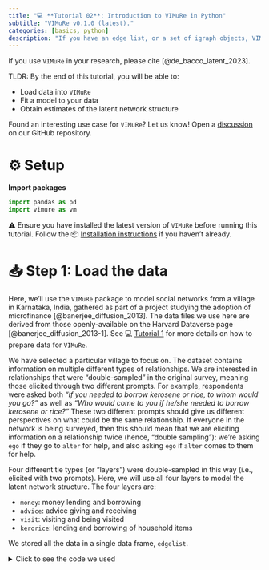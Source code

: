 ```yaml
---
title: "💻 **Tutorial 02**: Introduction to VIMuRe in Python"
subtitle: "VIMuRe v0.1.0 (latest)."
categories: [basics, python]
description: "If you have an edge list, or a set of igraph objects, VIMuRe can help you model the latent network structure."
---
```


::: callout-note

 If you use `VIMuRe` in your research, please cite [@de_bacco_latent_2023].

:::

TLDR: By the end of this tutorial, you will be able to:

- Load data into `VIMuRe`
- Fit a model to your data
- Obtain estimates of the latent network structure

Found an interesting use case for `VIMuRe`? Let us know! Open a [discussion](https://github.com/latentnetworks/vimure/discussions) on our GitHub repository.

# ⚙️ Setup

**Import packages**

```python
import pandas as pd
import vimure as vm
```

⚠️ Ensure you have installed the latest version of `VIMuRe` before running this tutorial. Follow the 📦 [Installation instructions](/latest/install.qmd) if you haven't already.

# 📥 Step 1: Load the data

Here, we'll use the `VIMuRe` package to model social networks from a village in Karnataka, India, gathered as part of a project studying the adoption of microfinance [@banerjee_diffusion_2013]. The data files we use here are derived from those openly-available on the Harvard Dataverse page [@banerjee_diffusion_2013-1]. See 💻  [Tutorial 1](/latest/tutorials/python/tutorial01-data-preparation.qmd) for more details on how to prepare data for `VIMuRe`.

We have selected a particular village to focus on. The dataset contains information on multiple different types of relationships. We are interested in relationships that were "double-sampled" in the original survey, meaning those elicited through two different prompts. For example, respondents were asked both _"If you needed to borrow kerosene or rice, to whom would you go?"_ as well as _"Who would come to you if he/she needed to borrow kerosene or rice?"_ These two different prompts should give us different perspectives on what could be the same relationship. If everyone in the network is being surveyed, then this should mean that we are eliciting information on a relationship twice (hence, "double sampling"): we're asking `ego` if they go to `alter` for help, and also asking `ego` if `alter` comes to them for help.

Four different tie types (or "layers") were double-sampled in this way (i.e., elicited with two prompts). Here, we will use all four layers to model the latent network structure. The four layers are:

- `money`: money lending and borrowing
- `advice`: advice giving and receiving
- `visit`: visiting and being visited
- `kerorice`: lending and borrowing of household items

We stored all the data in a single data frame, `edgelist`.

<details><summary>Click to see the code we used</summary>

```python
# Here we are using the get_layer() function defined in Tutorial 01

edgelist_money, reporters_money = get_layer(1, "money", get_indivinfo(METADATA_FILE), raw_csv_folder=RAW_CSV_FOLDER)
edgelist_visit, reporters_visit = get_layer(1, "visit", get_indivinfo(METADATA_FILE), raw_csv_folder=RAW_CSV_FOLDER)
edgelist_advice, reporters_advice = get_layer(1, "advice", get_indivinfo(METADATA_FILE), raw_csv_folder=RAW_CSV_FOLDER)
edgelist_kerorice, reporters_kerorice = get_layer(1, "kerorice", get_indivinfo(METADATA_FILE), raw_csv_folder=RAW_CSV_FOLDER)

edgelist = pd.concat([edgelist_money, edgelist_visit, edgelist_advice, edgelist_kerorice])
del edgelist_money, edgelist_visit, edgelist_advice, edgelist_kerorice

reporters = reporters_money.union(reporters_visit).union(reporters_advice).union(reporters_kerorice)
del reporters_money, reporters_visit, reporters_advice, reporters_kerorice

# The code below should help you confirm that all reporters appear in the edgelist:
reporters.difference(set(edgelist.reporter)) # This should return an empty set
```

::: panel-tabset

## Load Data Frame

After our preprocessing, the input data takes the form of the dataset given below. 

- `ego`: generally the requester, who is also referred to as $i$ in [@de_bacco_latent_2023] (required ✔️)
- `alter`: generally the giver, also referred to as $j$ in [@de_bacco_latent_2023] (required ✔️)
- `reporter`: the person reporting on the tie, as referred to as $m$ in [@de_bacco_latent_2023] (required ✔️)
- `tie_type`: the prompt type that was given, e.g., borrow money or lend money (optional)
- `layer`: the relationship type, e.g., money (optional)
- `weight`: the weight of the edge, e.g., the actual amount of money transferred (optional)

Suppose we have a data frame `edgelist` of our village's data that looks like this:

```r
edgelist.sample(n=10, random_state=1)
```

|    ego |   alter |   reporter | tie_type     | layer    |   weight |
|-------:|--------:|-----------:|:-------------|:---------|---------:|
| 107303 |  107307 |     107307 | helpdecision | advice   |        1 |
| 116402 |  115702 |     116402 | keroricecome | kerorice |        1 |
| 103202 |  117301 |     103202 | giveadvice   | advice   |        1 |
| 116201 |  110401 |     116201 | keroricecome | kerorice |        1 |
| 114606 |  109701 |     109701 | keroricego   | kerorice |        1 |
| 101302 |  116201 |     101302 | visitcome    | visit    |        1 |
| 111204 |  110701 |     111204 | lendmoney    | money    |        1 |
| 108304 |  111502 |     108304 | keroricecome | kerorice |        1 |
| 117301 |  113901 |     113901 | borrowmoney  | money    |        1 |
| 106201 |  116105 |     106201 | keroricecome | kerorice |        1 |

: A typical data input for `VIMuRe`

## Load `igraph` object

Alternatively, you might have your data as a **directed** `igraph` object. In this case, you must ensure that the `igraph` object has the following **edge attributes**:

- `reporter`: the person reporting on the tie, as referred to as $m$ in [@de_bacco_latent_2023] (required ✔️)
- `tie_type`: the prompt type that was given (optional)
- `layer`: the tie type (optional)
- `weight`: the weight of the edge (optional)

Note that the `igraph` function assumes that the first two columns in the data frame comprise the edge list (i.e., the $ego$ and $alter$ columns and treat all subsequent columns as edge attributes). 

```python
import igraph as ig

G = ig.Graph.DataFrame(edgelist, directed=True, use_vids=False)
```

Suppose our village's data is in the form of an `igraph` object `G`:

```python
print(G.summary())
```

which gives us the following output:

```python
IGRAPH DNW- 417 2690 -- 
+ attr: name (v), layer (e), reporter (e), tie_type (e), weight (e)
```

:::


# 📊 Step 2: Summary statistics

Let's take a closer look at how many nodes and edges we have in our data. We can also look at how many reporters we have in our data.

## 2.1: Number of nodes and edges

::: panel-tabset

## Data Frame

```python
unique_nodes = pd.concat([edgelist['ego'], edgelist['alter']]).unique()

print(f"Number of nodes: {len(unique_nodes)}")
print(f"Number of edges: {len(edgelist)}")
```

which yields:

```text
Number of nodes: 417
Number of edges: 2690
```

## `igraph` object

```python
print(f"Number of nodes: {G.vcount()}")
print(f"Number of edges: {G.ecount()}")
```

which yields:

```text
Number of nodes: 417
Number of edges: 2690
```
:::

## 2.2: Number of reporters

::: panel-tabset

## Data Frame

```r
reporters = edgelist["reporter"].unique()
print(f"Number of reporters: {len(reporters)}")
```

```text
Number of reporters: 203
```

## `igraph` object

```r
reporters = set(G.es["reporter"])
print(f"Number of reporters: {len(reporters)}")
```

```text
Number of reporters:  203 
```

:::


## 2.3: Average number of ties per reporter

There are a couple of things to note about this dataset: reporters could name a maximum of four alters for each question, and reporters can only report on ties that they are a part of (e.g., if a reporter is not part of a tie, they cannot report on it). Because we are modelling double-sampled questions, each reporter can report a maximum of 8 ties.

Let's create a plot to visualise the distribution of the number of ties per reporter:

::: panel-tabset

## Data Frame

```python
# Create a plot_df to summarise the number of ties per reporter

plot_df = (
    edgelist.groupby(['layer', 'tie_type', 'reporter'])
    .size()
    .reset_index(name='n_ties')
    .groupby(['n_ties', 'tie_type', 'layer'])
    .size()
    .reset_index(name='n_reporters')
    .sort_values(["layer",  "n_ties", "tie_type"])
)
```

## `igraph` object

```python
# Create a plot_df to summarise the number of ties per reporter

plot_df = (
    pd.DataFrame({attr: G.es[attr] for attr in ["reporter", "tie_type", "layer"]})
    .groupby(["reporter", "layer"])
    .apply(lambda x: x["tie_type"].value_counts())
    .reset_index(name="n_ties")
    .rename(columns={"level_2": "tie_type"})
    .groupby(["n_ties", "tie_type", "layer"])
    .size()
    .reset_index(name="n_reporters")
    .sort_values(["layer",  "n_ties", "tie_type"])
)
```

:::

producing the following table:

::: panel-tabset

## Layer advice

::: {style="width:50%"}

|   n_ties | tie_type     | layer   |   n_reporters |
|---------:|:-------------|:--------|--------------:|
|        1 | giveadvice   | advice  |           115 |
|        1 | helpdecision | advice  |           104 |
|        2 | giveadvice   | advice  |            45 |
|        2 | helpdecision | advice  |            73 |
|        3 | giveadvice   | advice  |             6 |
|        3 | helpdecision | advice  |            13 |
|        4 | giveadvice   | advice  |             1 |
|        4 | helpdecision | advice  |             2 |

:::

## Layer kerorice

::: {style="width:50%"}

|   n_ties | tie_type     | layer    |   n_reporters |
|---------:|:-------------|:---------|--------------:|
|        1 | keroricecome | kerorice |            41 |
|        1 | keroricego   | kerorice |            42 |
|        2 | keroricecome | kerorice |            99 |
|        2 | keroricego   | kerorice |           100 |
|        3 | keroricecome | kerorice |            45 |
|        3 | keroricego   | kerorice |            40 |
|        4 | keroricecome | kerorice |             2 |
|        4 | keroricego   | kerorice |             4 |

:::

## Layer money

::: {style="width:50%"}

|   n_ties | tie_type    | layer   |   n_reporters |
|---------:|:------------|:--------|--------------:|
|        1 | borrowmoney | money   |            57 |
|        1 | lendmoney   | money   |            66 |
|        2 | borrowmoney | money   |            92 |
|        2 | lendmoney   | money   |            86 |
|        3 | borrowmoney | money   |            31 |
|        3 | lendmoney   | money   |            16 |
|        4 | borrowmoney | money   |             1 |

:::

## Layer visit

::: {style="width:50%"}

|   n_ties | tie_type   | layer   |   n_reporters |
|---------:|:-----------|:--------|--------------:|
|        1 | visitcome  | visit   |            45 |
|        1 | visitgo    | visit   |            36 |
|        2 | visitcome  | visit   |            84 |
|        2 | visitgo    | visit   |            67 |
|        3 | visitcome  | visit   |            39 |
|        3 | visitgo    | visit   |            38 |
|        4 | visitcome  | visit   |            11 |
|        4 | visitgo    | visit   |            31 |
:::

:::

Alternatively as a bar plot:

<details><summary>Click to show plot code</summary>

```python
from plotnine import *

plot_df["tie_type"] = pd.Categorical(plot_df["tie_type"], 
                                     categories=["visitgo", "visitcome", 
                                                 "keroricego", "keroricecome", 
                                                 "borrowmoney", "lendmoney",
                                                 "helpdecision", "giveadvice"])

plot_df["layer"] = pd.Categorical(plot_df["layer"], categories=["advice", "money", "kerorice", "visit"])

g = (
    ggplot(plot_df, aes(x = "tie_type", y="n_reporters", fill="layer")) +
    geom_col() +
    coord_flip() +

    facet_grid("n_ties ~ .", labeller="label_both") +

    theme_bw() +
    theme(legend_position = "bottom",
        legend_box_spacing = 0.5) +
    labs(x = "Number of ties reported for this prompt", 
         y = "Number of reporters",
         fill = "Layer")
)

ggsave(g, "tutorial02_fig01.png", width=6, height=8, dpi=300)

```

</details>


![](/latest/tutorials/python/tutorial02_fig01.png){width=75%}

::: {.callout-caution collapse="false"}

## Important

Note that the plot above only represents the reports made by the 203 nodes that appear in the `reporter` column. Given that the total number of nodes in the network is 417, either some nodes did not report on any ties, or they were not interviewed at all. 

VIMuRe will consider all nodes in the network, even if they are not present in the `reporter` column. If you want to restrict your analysis to include only the network of reporters, you must filter the edge list before proceeding.

:::

## 2.4: Union vs. Intersection and the concept of Concordance

Concordance is the proportion of the ties in the network that both reporters report. It measures the extent to which the two reporters agree about the tie (see [@ready_measuring_2021] for a discussion of concordance in the Karnataka network data). It is calculated as follows:


$$
\text{Concordance} = \frac{\text{\# of ties reported by both reporters}}{\text{\# number of unique ties reported}} 
$$

::: panel-tabset

## Data Frame

```python
# Take the intersection: keep only records where 
# both reporters report on the same tie in both tie_types
df_intersection = (
    edgelist.groupby(['ego', 'alter'], dropna=False)
    .filter(lambda x: len(x) == 2)
    .loc[:, ['ego', 'alter']]
    .drop_duplicates()
)

# Take the union: keep all ties reported 
# irrespective of tie_type and how many times they were reported
df_union = edgelist.loc[:, ['ego', 'alter']].drop_duplicates()

# Concordance
concordance = len(df_intersection) / len(df_union)
print(f"Concordance is: {concordance}")
```

## `igraph` object

```python
# Take the intersection: keep only records where 
# both reporters report on the same tie in both tie_types
which_edges_intersection = [e for e in G.es if G.count_multiple(e) == 2]

G_intersection = G.subgraph_edges(which_edges_intersection)
G_intersection = G_intersection.simplify()

# Take the union: keep all ties reported 
# irrespective of tie_type and how many times they were reported
G_union = G.simplify()

# Concordance
print("Concordance is:", G_intersection.ecount() / G_union.ecount())
```

:::

producing:

```text
Concordance is: 0.014634146341463415
```

# 📦 Step 3: Use `vimure` package to run the model

Now that you have prepared your data, you can use `vimure` to run the model:

::: panel-tabset

## Data Frame

```python
import vimure as vm

# Run the model
model = vm.model.VimureModel()
model.fit(edgelist)
```

## `igraph` object

```python
import vimure as vm

# Run the model
model = vm.model.VimureModel()
model.fit(g)
```

:::

After which, you might be interested to look at the posterior estimates of the model parameters:

```python
# Returns a dictionary with the posterior estimates of the model parameters
posterior_estimates = model.get_posterior_estimates()

# Check which parameters were estimated
posterior_estimates.keys()
```

```text
dict_keys(['nu', 'theta', 'lambda', 'rho'])
```

We will look at what these mean in the next section.

## 3.1: Posterior Estimates

The four values you get from the `get_posterior_estimates()` method are the [geometric expectations](https://www.lesswrong.com/posts/DMxe4XKXnjyMEAAGw/the-geometric-expectation) of the distributions of the following parameters:

| Parameter | Symbol       | Description |
|-----------|--------------|-------------|
| `nu`      | $\nu$          | The inferred **mutuality** for the network (latent equivalent to $\eta$)|
| `theta`   | $\theta_{lm}$  | The "reliability" of a reporter $m$ on layer $l$|
| `lambda`  | $\lambda_{lk}$ | The latent contribution that $Y_l=k$ has on $\theta_{lm}$, where $k \in \{1, \ldots, K\}$ represents the weight of the tie. |
| `rho`     | $\rho_{lijk}$  | The probability that a directed tie of weight $k-1$ exists between nodes $i$ and $j$ on a particular layer $l$|

: {tbl-colwidths="[10,10,80]"}

Remember that the expected value of our model is:

$$
\mathbb{E} \left[X_{lijm}^{}|Y_{lij}^{} = k\right] = \theta_{lm}\lambda_{lk}^{}+\eta X_{ljim}^{}
$$

where $X_{lijm}^{}$ is the observed value of the tie between nodes $i$ and $j$ reported by reporter $m$ on layer $l$ and $Y_{lij}^{}$ is the "ground truth" of the strength of the directed tie between nodes $i$ and $j$ on layer $l$.

In the subsections below, we will provide an explanation of $\nu$ and $\theta_{lm}$ parameters and how to reason about the mutuality and "reliability" of reporters. $\rho$ and $\lambda$ are more technical and we will go into detail about them in a future tutorial. 

**A quick note about $\rho$**

If you want to extract a quick point estimate of the inferred network, you can simply take the expected value of $\rho$ for $k=1$:

```python
# Expected value of rho for k=1
rho = posterior_estimates['rho'][0,:,:,1]
```

The code above will return a $N \times N$ weighted adjacency matrix which can be thought of as the probability of a tie between individuals $i$ and $j$ on layer $l = 0$ (). More on that in the next tutorial.

Now let's look at parameters $\nu$ and $\theta_{lm}$:

### 3.1.1: Mutuality ($\nu$ or $\eta$)

In our case study:

```python
posterior_estimates['nu']
```

```text
0.6177802251078235
```

This indicates a large mutuality in the network. That is, if $i$ reports that $j$ comes to them for money, then $j$ is likely to report that $i$ comes to them as well.

This is a network-wide parameter and encompasses all layers. If you have reasons to believe mutuality varies across layers, you have to re-run the model for each layer separately.

### 3.1.2: Reliability ($\theta_{lm}$)

First, let's look at the shape of the array:

```python
posterior_estimates['theta'].shape
```

```text
(4, 417)
```

We only have one layer, so the first dimension is 1. The second dimension is the number of reporters in the network. In our case, this shows that there are 417 reporters in the network. 

::: { .callout-note collapse="true"}

## Another note on the number of reporters

You might be wondering why there are so many reporters. After all, in Section [2.2: Number of reporters](#number-of-reporters), we calculated this number to be around 200! This is due to a technicality in the way the VIMuRe package handles the data. Our current implementation represents the total number of reporters, $M$ as $M = N$ (i.e. the number of nodes is equal to the number of reporters). 

This is akin to saying each node has _the potential_ to be a reporter. But to control for which nodes are actually reporters, we use a binary mask, $R_{lijm}$, which is 1 if the node $m$ is a reporter on layer $l$ for the tie between nodes $i$ and $j$ and 0 otherwise. You can control how this mask is built by passing the `R` parameter to the `fit()` method. Read more about it in section [3.3: A note on the reporter mask (`R`)](#a-note-on-the-reporter-mask-r).

Changing this is a priority for the next version of the package. But, as it is not a trivial change, we have decided to leave it as it is for now.

:::

**Ranking the reporters**

Let's check which reporters have the highest $\theta$ values:

<details><summary>Click to see the code</summary>

```python
# Get the node mapping: which node corresponds to which index in the array
df_nodes = model.nodeNames

# Which nodes are reporters?
# Note: this assumes you have a `reporters` list from Tutorial 01
# TODO: Check that the number of reporters is consistent
id_reporters = df_nodes[df_nodes['name'].isin(reporters)]["id"].values

# Get the reliability estimates for the reporters
df_theta_reporters = pd.DataFrame({
    "reporter_id": id_reporters,
    "reporter_name": df_nodes.iloc[id_reporters]["name"].values
})

# Add the theta values
theta_layer_cols = [f"theta_{layer}" for layer in model.layerNames]

theta_per_layer = pd.DataFrame(posterior_estimates['theta'].T, 
                               columns=theta_layer_cols)

df_theta_reporters = pd.concat([df_theta_reporters, theta_per_layer], axis=1)
df_theta_reporters['reporter_id'] = df_theta_reporters['reporter_id'].astype(pd.Int64Dtype())

# Sort by reliability
df_theta_reporters.sort_values(by=theta_layer_cols, ascending=False, inplace=True)

df_theta_reporters.head()
```
</details>

::: {style="width: 50%;"}

|   reporter_id |   reporter_name |   theta_advice |   theta_kerorice |   theta_money |   theta_visit |
|--------------:|----------------:|---------------:|-----------------:|--------------:|--------------:|
|           120 |          113302 |        1.56308 |      2.06044     |   0.99434     |      0.502956 |
|           124 |          113901 |        1.52996 |      2.28673     |   1.87973     |      1.6035   |
|            97 |          109902 |        1.48183 |      2.20819     |   3.36878e-05 |      1.53681  |
|            92 |          109505 |        1.4818  |      3.61538e-05 |   1.81555     |      2.06534  |
|            56 |          105902 |        1.48178 |      3.55888e-05 |   0.992002    |      0.895679 |
:::

**How should we interpret the values?**

The interpretation depends on both the mutuality of the network and the survey design. If the mutuality is high (as indicated by $\nu$ being closer to 1), reporters will tend to reciprocate the ties they report by default, and reporters with high $\theta$ values (relative to the $\theta$ distribution) are likely "over-reporting" ties.

To verify if this is the case for the network, let's examine the top reporter listed in the table above (113302).

```python
edgelist[edgelist["reporter"] == "113302"]
```

::: panel-tabset

## Layer advice

::: {style="width:50%"}

|    ego |   alter |   reporter | tie_type     | layer    |   weight |
|-------:|--------:|-----------:|:-------------|:---------|---------:|
| 113302 |  110502 |     113302 | giveadvice   | advice   |        1 |
| 113302 |  113102 |     113302 | giveadvice   | advice   |        1 |
| 105701 |  113302 |     113302 | helpdecision | advice   |        1 |
| 110501 |  113302 |     113302 | helpdecision | advice   |        1 |
| 113601 |  113302 |     113302 | helpdecision | advice   |        1 |
| 113301 |  113302 |     113302 | helpdecision | advice   |        1 |

:::

## Layer kerorice

::: {style="width:50%"}

|    ego |   alter |   reporter | tie_type     | layer    |   weight |
|-------:|--------:|-----------:|:-------------|:---------|---------:|
| 113102 |  113302 |     113302 | keroricego   | kerorice |        1 |
| 117303 |  113302 |     113302 | keroricego   | kerorice |        1 |
| 110901 |  113302 |     113302 | keroricego   | kerorice |        1 |
| 113302 |  110902 |     113302 | keroricecome | kerorice |        1 |
| 113302 |  113102 |     113302 | keroricecome | kerorice |        1 |

:::

## Layer money

::: {style="width:50%"}

|    ego |   alter |   reporter | tie_type     | layer    |   weight |
|-------:|--------:|-----------:|:-------------|:---------|---------:|
| 113302 |  117303 |     113302 | lendmoney    | money    |        1 |
| 113302 |  110901 |     113302 | lendmoney    | money    |        1 |
| 105701 |  113302 |     113302 | borrowmoney  | money    |        1 |
| 117303 |  113302 |     113302 | borrowmoney  | money    |        1 |
| 110901 |  113302 |     113302 | borrowmoney  | money    |        1 |

:::

## Layer visit

::: {style="width:50%"}

|    ego |   alter |   reporter | tie_type     | layer    |   weight |
|-------:|--------:|-----------:|:-------------|:---------|---------:|
| 113102 |  113302 |     113302 | visitgo      | visit    |        1 |
| 113401 |  113302 |     113302 | visitgo      | visit    |        1 |
| 112202 |  113302 |     113302 | visitgo      | visit    |        1 |
| 113702 |  113302 |     113302 | visitgo      | visit    |        1 |
| 113302 |  112202 |     113302 | visitcome    | visit    |        1 |
| 113302 |  113102 |     113302 | visitcome    | visit    |        1 |
| 113302 |  113702 |     113302 | visitcome    | visit    |        1 |
:::

:::


Reporter `113901` reports that `110201` and `114702` come to them for money and that they go to `112901`, `117301`, and `114101` for money. 

But, we will notice that only 2 of these 5 nodes are reporters:

```python
[x for x in ["110201", "114702", "112901", "117301", "114101"] if x in reporters]
```

```text
['114702', '117301']
```

That is, we cannot confirm these ties with other reporters (people were only asked about ties that involved themselves).

On top of that, when we look at the reports made by the two reporters above, we see that none of them mention `113901`:

```python
edgelist[edgelist["reporter"].isin(["114702", "117301"])]
```

|    ego |   alter |   reporter | tie_type    | layer   |   weight |
|-------:|--------:|-----------:|:------------|:--------|---------:|
| 114702 |  111702 |     114702 | lendmoney   | money   |        1 |
| 111702 |  114702 |     114702 | borrowmoney | money   |        1 |
| 117301 |  107901 |     117301 | lendmoney   | money   |        1 |
| 117301 |  116001 |     117301 | lendmoney   | money   |        1 |
| 107901 |  117301 |     117301 | borrowmoney | money   |        1 |
| 116001 |  117301 |     117301 | borrowmoney | money   |        1 |

**What is the distribution of $\theta$ values?**

Let's plot the distribution of $\theta$ values for the reporters:

<details><summary>Click to see the code</summary>

```python

# plotnine is the python equivalent of ggplot2
from plotnine import *

# Plot the distribution of theta values
g = (
    ggplot(df_theta_reporters, aes(x="theta"))
    + geom_histogram(bins=20)
    # Make x labs a greek symbol
    + labs(x=r"$\theta_m$", y="Count",
           title="Distribution of theta values for reporters")
    + theme_bw()
)

ggsave(g, "theta_reporters.png", width=7, height=4, dpi=300)
```

</details>

![](figures/theta_reporters.png)

**What does $\theta \approx 0$ represent in this example?**

The huge peak at $\theta \approx 0$ represents the reporters who are not reporting most ties they are involved in. To make this point clearer, take a look at one of the reporters with $\theta \approx 0$ (117301):

```python
edgelist[edgelist["reporter"] == "117301"]
```

|    ego |   alter |   reporter | tie_type    | layer   |   weight |
|-------:|--------:|-----------:|:------------|:--------|---------:|
| 117301 |  107901 |     117301 | lendmoney   | money   |        1 |
| 117301 |  116001 |     117301 | lendmoney   | money   |        1 |
| 107901 |  117301 |     117301 | borrowmoney | money   |        1 |
| 116001 |  117301 |     117301 | borrowmoney | money   |        1 |

Now, if we search the edgelist, we will see that this node is reported by many other reporters:

```python
edgelist[(
    ((edgelist["ego"] == "117301") | (edgelist["alter"] == "117301")) & 
    (edgelist["reporter"] != "117301"))].sort_values(["reporter"])
```

::: {style="width: 50%;"}

|    ego |   alter |   reporter | tie_type    | layer   |   weight |
|-------:|--------:|-----------:|:------------|:--------|---------:|
| 117301 |  103201 |     103201 | borrowmoney | money   |        1 |
| 117301 |  103202 |     103202 | borrowmoney | money   |        1 |
| 117301 |  105301 |     105301 | borrowmoney | money   |        1 |
| 117301 |  105401 |     105401 | borrowmoney | money   |        1 |
| 117301 |  105402 |     105402 | borrowmoney | money   |        1 |
| 117301 |  105802 |     105802 | borrowmoney | money   |        1 |
| 106701 |  117301 |     106701 | lendmoney   | money   |        1 |
| 117301 |  108801 |     108801 | borrowmoney | money   |        1 |
| 117301 |  109201 |     109201 | borrowmoney | money   |        1 |
| 117301 |  109505 |     109505 | borrowmoney | money   |        1 |
| 117301 |  113901 |     113901 | borrowmoney | money   |        1 |
| 117301 |  113902 |     113902 | borrowmoney | money   |        1 |
| 117301 |  114801 |     114801 | borrowmoney | money   |        1 |
| 117301 |  115802 |     115802 | borrowmoney | money   |        1 |
| 115802 |  117301 |     115802 | lendmoney   | money   |        1 |

:::

To avoid making inaccurate assumptions, it's important to refrain from categorically stating that a reporter with $\theta_m = 0$ is "under-reporting" ties. This is because the survey design can also impact how we interpret the results. For instance, in the Karnataka study, reporters could only report a maximum of four ties per prompt. Therefore, in some cases, $\theta_m = 0$ might simply indicate that the reporter has reported all their available ties or named all those that they see as salient, rather than deliberately withholding information.

**What does $\theta \approx 1$ represent in this example?**

There is a peak around $\theta \approx 1$, let's investigate what this means:

```python
df_theta_reporters[(
    (df_theta_reporters["theta"] <= 1.05) & 
    (df_theta_reporters["theta"] >= 0.95))]
```

::: {style="width: 50%;"}

|   reporter_id |   reporter_name |    theta |
|--------------:|----------------:|---------:|
|           114 |          112601 | 1.03902  |
|           123 |          113602 | 1.03532  |
|           134 |          114802 | 1.02373  |
|           316 |          106501 | 0.962386 |
|           141 |          115809 | 0.96231  |
|           317 |          106503 | 0.96216  |
|            63 |          106704 | 0.962159 |
|           318 |          108104 | 0.962158 |
|           322 |          116301 | 0.962158 |
|           314 |          104302 | 0.962158 |
|           321 |          112604 | 0.962146 |
|           319 |          108302 | 0.962143 |
|           323 |          117105 | 0.962142 |
|           136 |          115502 | 0.962142 |

:::

As an example, let's look at the reports made by `114802`:

```python
edgelist[edgelist["reporter"] == "114802"]
```

::: {style="width: 50%;"}

|    ego |   alter |   reporter | tie_type    | layer   |   weight |
|-------:|--------:|-----------:|:------------|:--------|---------:|
| 114802 |  110202 |     114802 | lendmoney   | money   |        1 |
| 110502 |  114802 |     114802 | borrowmoney | money   |        1 |
| 110402 |  114802 |     114802 | borrowmoney | money   |        1 |
| 110202 |  114802 |     114802 | borrowmoney | money   |        1 |

:::

Amongst the nodes reported, only `110502` is a reporter and it does not report any ties with `114802` (run `edgelist[edgelist["reporter"] == "110502"]` to verify this).

Besides, another node (`113401`) reports ties with `114802`, but `114802` does not acknowledge any of these ties:

```python
edgelist[(
    (edgelist["ego"] == "114802") | (edgelist["alter"] == "114802")) & 
    (edgelist["reporter"] != "114802")].sort_values(["reporter"])
```

::: {style="width: 50%;"}

|    ego |   alter |   reporter | tie_type    | layer   |   weight |
|-------:|--------:|-----------:|:------------|:--------|---------:|
| 113401 |  114802 |     113401 | lendmoney   | money   |        1 |
| 114802 |  113401 |     113401 | borrowmoney | money   |        1 |

:::

Bear in mind that this other node (`113401`) has $\theta=0.000019$ and has not reported on several other ties. Which reporter is the most reliable? It is hard to say without knowing more about the survey design.

## 3.2: Implicit assumptions

You might have noticed the following warning messages when you ran `model.fit()`:

> ```UserWarning: The set of nodes was not informed, using ego and alter columns to infer nodes.```
>
> ```UserWarning: The set of reporters was not informed, assuming set(reporters) = set(nodes) and N = M.```
>
> ```UserWarning: Reporters Mask was not informed (parameter R). Parser will build it from reporter column, assuming a reporter can only report their own ties.```

The messages are not errors; they are simply indications that the VIMuRe package has made some implicit assumptions when loading the data.  If you would like to set the nodes, reporters, and reporter mask _explicitly_, you can pass these values as arguments to the fit() method. For example:

```python
model.fit(edgelist, 
          nodes=all_nodes, 
          reporters=all_reporters, 
          R=reporter_mask)
```

## 3.3: A note on the reporter mask (`R`)

While nodes and reporters are simple lists of strings, the reporter mask `R` is a multidimensional sparse logical array (a tensor) with dimensions $L \times N \times N \times N$. Here, `R[l, i, j, m]` indicates that reporter $m$ can report on the tie between $i$ and $j$ if the tie belongs to layer $l$. 

So, for example, if the survey design was such that reporters could only report on ties involving themselves, this implies:

\begin{cases}

R_{lijm} = 1 & \text{if } i = m \text{ or } j = m \\
R_{lijm} = 0 & \text{otherwise}.

\end{cases}

Depending on your survey design, you might want to construct `R` manually. For example, if all reporters were asked about all ties – regardless of whether they were involved in the ties or not – then `R` would be a multi-dimensional array of ones. We are planning a future tutorial on how to handle different survey designs.


It's worth noting that currently, the last dimension has size $N$ instead of $M$. This is because the current implementation of the code assumes that all reporters are part of the network. The mathematical model, as described in [@de_bacco_latent_2023], is more flexible and supports an arbitrary set of reporters, whether they are a subset of nodes or not. However, we have not yet implemented this functionality in the code. Our survey designs have so far assumed that all reporters are part of the network, so this has not been a problem. If this is a feature you would like to see sooner, let us know by adding a [discussion](https://github.com/latentnetworks/vimure/discussions) on GitHub.

# 4. Next steps

Future tutorials will cover:

- How to extract point estimates from the posterior distribution and visualise the resulting network
- How to handle different survey designs
- How to sample from the posterior distribution
- (Advanced) Tweaking the optimization parameters
- (Advanced) Understanding the convergence diagnostics
